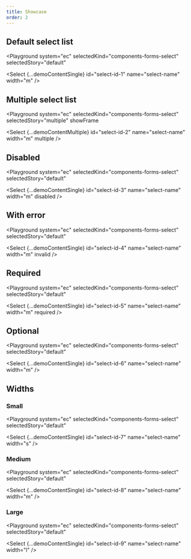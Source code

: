 ```yaml
---
title: Showcase
order: 2
---
```




## Default select list

<Playground
  system="ec"
  selectedKind="components-forms-select"
  selectedStory="default"
>
  <Select
    {...demoContentSingle}
    id="select-id-1"
    name="select-name"
    width="m"
  />
</Playground>

## Multiple select list

<Playground
  system="ec"
  selectedKind="components-forms-select"
  selectedStory="multiple"
  showFrame
>
  <Select
    {...demoContentMultiple}
    id="select-id-2"
    name="select-name"
    width="m"
    multiple
  />
</Playground>

## Disabled

<Playground
  system="ec"
  selectedKind="components-forms-select"
  selectedStory="default"
>
  <Select
    {...demoContentSingle}
    id="select-id-3"
    name="select-name"
    width="m"
    disabled
  />
</Playground>

## With error

<Playground
  system="ec"
  selectedKind="components-forms-select"
  selectedStory="default"
>
  <Select
    {...demoContentSingle}
    id="select-id-4"
    name="select-name"
    width="m"
    invalid
  />
</Playground>

## Required

<Playground
  system="ec"
  selectedKind="components-forms-select"
  selectedStory="default"
>
  <Select
    {...demoContentSingle}
    id="select-id-5"
    name="select-name"
    width="m"
    required
  />
</Playground>

## Optional

<Playground
  system="ec"
  selectedKind="components-forms-select"
  selectedStory="default"
>
  <Select
    {...demoContentSingle}
    id="select-id-6"
    name="select-name"
    width="m"
  />
</Playground>

## Widths

### Small

<Playground
  system="ec"
  selectedKind="components-forms-select"
  selectedStory="default"
>
  <Select
    {...demoContentSingle}
    id="select-id-7"
    name="select-name"
    width="s"
  />
</Playground>

### Medium

<Playground
  system="ec"
  selectedKind="components-forms-select"
  selectedStory="default"
>
  <Select
    {...demoContentSingle}
    id="select-id-8"
    name="select-name"
    width="m"
  />
</Playground>

### Large

<Playground
  system="ec"
  selectedKind="components-forms-select"
  selectedStory="default"
>
  <Select
    {...demoContentSingle}
    id="select-id-9"
    name="select-name"
    width="l"
  />
</Playground>
